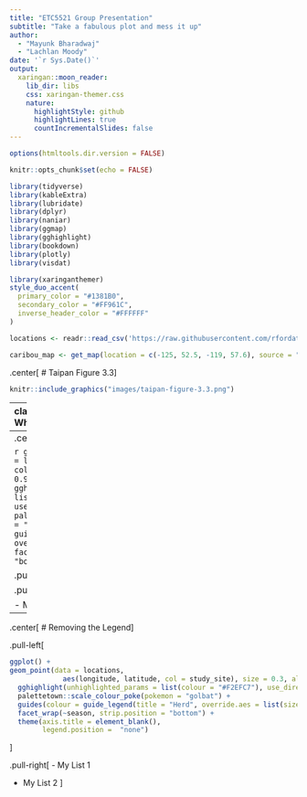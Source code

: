 ```yaml
---
title: "ETC5521 Group Presentation"
subtitle: "Take a fabulous plot and mess it up"  
author: 
  - "Mayunk Bharadwaj"
  - "Lachlan Moody"
date: '`r Sys.Date()`'
output:
  xaringan::moon_reader:
    lib_dir: libs
    css: xaringan-themer.css
    nature:
      highlightStyle: github
      highlightLines: true
      countIncrementalSlides: false
---
```


```r
options(htmltools.dir.version = FALSE)

knitr::opts_chunk$set(echo = FALSE)

library(tidyverse)
library(kableExtra)
library(lubridate)
library(dplyr)
library(naniar)
library(ggmap)
library(gghighlight)
library(bookdown)
library(plotly)
library(visdat)
```

```r
library(xaringanthemer)
style_duo_accent(
  primary_color = "#1381B0",
  secondary_color = "#FF961C",
  inverse_header_color = "#FFFFFF"
)
```

```r
locations <- readr::read_csv('https://raw.githubusercontent.com/rfordatascience/tidytuesday/master/data/2020/2020-06-23/locations.csv')

caribou_map <- get_map(location = c(-125, 52.5, -119, 57.6), source = "osm") 
```
.center[
# Taipan Figure 3.3
]
```r
knitr::include_graphics("images/taipan-figure-3.3.png")
```
---
class: inverse, center, middle
.center[
# What Makes it Work?
]

1: BLA BLA  
2: BLA BLA

---
.center[
# Removing the Background
]

```r
ggmap(caribou_map) +
  geom_point(data = locations, 
             aes(longitude, latitude, col = study_site), size = 0.3, alpha = 0.9) +
  gghighlight(unhighlighted_params = list(colour = "#F2EFC7"), use_direct_label = FALSE) +
  palettetown::scale_colour_poke(pokemon = "golbat") +
  guides(colour = guide_legend(title = "Herd", override.aes = list(size = 4))) +
  facet_wrap(~season, strip.position = "bottom") +
  theme_void() 
```

.pull-left[
```r
ggplot() +
geom_point(data = locations, 
             aes(longitude, latitude, col = study_site), size = 0.3, alpha = 0.9) +
  gghighlight(unhighlighted_params = list(colour = "#F2EFC7"), use_direct_label = FALSE) +
  palettetown::scale_colour_poke(pokemon = "golbat") +
  guides(colour = guide_legend(title = "Herd", override.aes = list(size = 4))) +
  facet_wrap(~season, strip.position = "bottom") +
  theme(axis.title = element_blank())
```
]

.pull-right[
- My List 1  

- My List 2
]
---
.center[
# Removing the Legend
]

.pull-left[
```r
ggplot() +
geom_point(data = locations, 
             aes(longitude, latitude, col = study_site), size = 0.3, alpha = 0.9) +
  gghighlight(unhighlighted_params = list(colour = "#F2EFC7"), use_direct_label = FALSE) +
  palettetown::scale_colour_poke(pokemon = "golbat") +
  guides(colour = guide_legend(title = "Herd", override.aes = list(size = 4))) +
  facet_wrap(~season, strip.position = "bottom") +
  theme(axis.title = element_blank(),
        legend.position =  "none")
```
]

.pull-right[
- My List 1  

- My List 2
]
